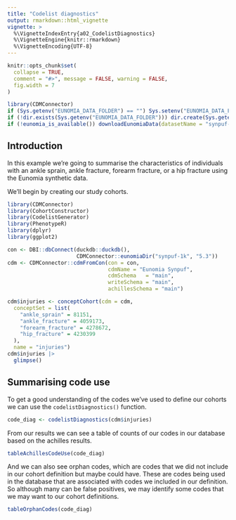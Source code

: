---
title: "Codelist diagnostics"
output: rmarkdown::html_vignette
vignette: >
  %\VignetteIndexEntry{a02_CodelistDiagnostics}
  %\VignetteEngine{knitr::rmarkdown}
  %\VignetteEncoding{UTF-8}
---


```{r, include = FALSE}
knitr::opts_chunk$set(
  collapse = TRUE,
  comment = "#>", message = FALSE, warning = FALSE,
  fig.width = 7
)

library(CDMConnector)
if (Sys.getenv("EUNOMIA_DATA_FOLDER") == "") Sys.setenv("EUNOMIA_DATA_FOLDER" = tempdir())
if (!dir.exists(Sys.getenv("EUNOMIA_DATA_FOLDER"))) dir.create(Sys.getenv("EUNOMIA_DATA_FOLDER"))
if (!eunomia_is_available()) downloadEunomiaData(datasetName = "synpuf-1k")
```

## Introduction
In this example we're going to summarise the characteristics of individuals with an ankle sprain, ankle fracture, forearm fracture, or a hip fracture using the Eunomia synthetic data. 

We'll begin by creating our study cohorts.

```{r}
library(CDMConnector)
library(CohortConstructor)
library(CodelistGenerator)
library(PhenotypeR)
library(dplyr)
library(ggplot2)

con <- DBI::dbConnect(duckdb::duckdb(), 
                      CDMConnector::eunomiaDir("synpuf-1k", "5.3"))
cdm <- CDMConnector::cdmFromCon(con = con, 
                                cdmName = "Eunomia Synpuf",
                                cdmSchema   = "main",
                                writeSchema = "main", 
                                achillesSchema = "main")

cdm$injuries <- conceptCohort(cdm = cdm,
  conceptSet = list(
    "ankle_sprain" = 81151,
    "ankle_fracture" = 4059173,
    "forearm_fracture" = 4278672,
    "hip_fracture" = 4230399
  ),
  name = "injuries")
cdm$injuries |> 
  glimpse()
```

## Summarising code use
To get a good understanding of the codes we've used to define our cohorts we can use the `codelistDiagnostics()` function.
```{r}
code_diag <- codelistDiagnostics(cdm$injuries)
```

From our results we can see a table of counts of our codes in our database based on the achilles results.

```{r}
tableAchillesCodeUse(code_diag)
```

And we can also see orphan codes, which are codes that we did not include in our cohort definition but maybe could have. These are codes being used in the database that are associated with codes we included in our definition. So although many can be false positives, we may identify some codes that we may want to our cohort definitions.
```{r}
tableOrphanCodes(code_diag)
```
